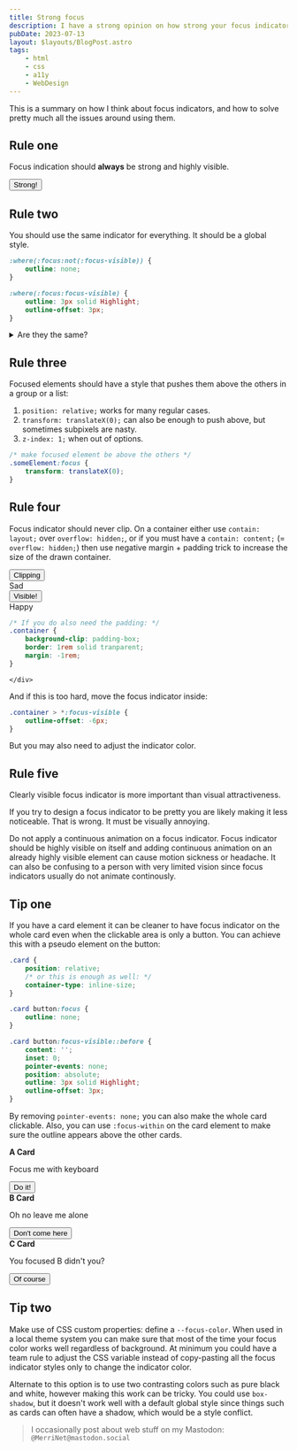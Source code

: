 ```yaml
---
title: Strong focus
description: I have a strong opinion on how strong your focus indicators should be. They should be strong!
pubDate: 2023-07-13
layout: $layouts/BlogPost.astro
tags:
    - html
    - css
    - a11y
    - WebDesign
---
```



This is a summary on how I think about focus indicators, and how to solve pretty much all the issues around using them.

## Rule one

Focus indication should **always** be strong and highly visible.

<button style="outline: 3px solid var(--focus-color); outline-offset: 3px;">Strong!</button>

## Rule two

You should use the same indicator for everything. It should be a global style.

```css
:where(:focus:not(:focus-visible)) {
	outline: none;
}

:where(:focus:focus-visible) {
	outline: 3px solid Highlight;
	outline-offset: 3px;
}
```

<details>
	<summary>Are they the same?</summary>
	<div>
		<div>
			<p class={inlineFlex} style="gap: 2rem; margin: 1rem;">
				<button style="outline: 3px solid var(--focus-color); outline-offset: 3px;">Button: same!</button>
				<a style="outline: 3px solid var(--focus-color); outline-offset: 3px;">Link: same!</a>
				<input
					readonly
					style="outline: 3px solid var(--focus-color); outline-offset: 3px;"
					value="Input: same!"
				/>
			</p>
		</div>
	</div>
</details>

## Rule three

Focused elements should have a style that pushes them above the others in a group or a list:

1. `position: relative;` works for many regular cases.
2. `transform: translateX(0);` can also be enough to push above, but sometimes subpixels are nasty.
3. `z-index: 1;` when out of options.

```css
/* make focused element be above the others */
.someElement:focus {
	transform: translateX(0);
}
```

## Rule four

Focus indicator should never clip. On a container either use `contain: layout;` over `overflow: hidden;`, or if you must
have a `contain: content;` (= `overflow: hidden;`) then use negative margin + padding trick to increase the size of the
drawn container.

<div class={inlineFlex} style="gap: 2rem;">
	<div class={styles.poorContainment}>
		<button style="outline: 3px solid var(--focus-color); outline-offset: 3px;">
			Clipping <Emoji as="⛔" />
		</button>
		<br />
		<span>Sad</span>
	</div>
	<div class={styles.betterContainment}>
		<button style="outline: 3px solid var(--focus-color); outline-offset: 3px;">
			Visible! <Emoji as="✔️" />
		</button>
		<br />
		<span>Happy</span>
	</div>
	<div>

```css
/* If you do also need the padding: */
.container {
	background-clip: padding-box;
	border: 1rem solid tranparent;
	margin: -1rem;
}
```

    </div>

</div>

And if this is too hard, move the focus indicator inside:

```css
.container > *:focus-visible {
	outline-offset: -6px;
}
```

But you may also need to adjust the indicator color.

## Rule five

Clearly visible focus indicator is more important than visual attractiveness.

If you try to design a focus indicator to be pretty you are likely making it less noticeable. That is wrong. It must be
visually annoying.

Do not apply a continuous animation on a focus indicator. Focus indicator should be highly visible on itself and adding
continuous animation on an already highly visible element can cause motion sickness or headache. It can also be
confusing to a person with very limited vision since focus indicators usually do not animate continously.

## Tip one

If you have a card element it can be cleaner to have focus indicator on the whole card even when the clickable area is
only a button. You can achieve this with a pseudo element on the button:

```css
.card {
	position: relative;
	/* or this is enough as well: */
	container-type: inline-size;
}

.card button:focus {
	outline: none;
}

.card button:focus-visible::before {
	content: '';
	inset: 0;
	pointer-events: none;
	position: absolute;
	outline: 3px solid Highlight;
	outline-offset: 3px;
}
```

By removing `pointer-events: none;` you can also make the whole card clickable. Also, you can use `:focus-within` on the
card element to make sure the outline appears above the other cards.

<div class={inlineFlex} style="align-items: flex-start;">
	<div class={styles.card}>
		<strong>A Card</strong>
		<p>Focus me with keyboard</p>
		<button>Do it!</button>
	</div>
	<div class={styles.card}>
		<strong>B Card</strong>
		<p>Oh no leave me alone</p>
		<button>Don't come here</button>
	</div>
	<div class={styles.card}>
		<strong>C Card</strong>
		<p>You focused B didn't you?</p>
		<button>Of course</button>
	</div>
</div>

## Tip two

Make use of CSS custom properties: define a `--focus-color`. When used in a local theme system you can make sure that
most of the time your focus color works well regardless of background. At minimum you could have a team rule to adjust
the CSS variable instead of copy-pasting all the focus indicator styles only to change the indicator color.

Alternate to this option is to use two contrasting colors such as pure black and white, however making this work can be
tricky. You could use `box-shadow`, but it doesn't work well with a default global style since things such as cards can
often have a shadow, which would be a style conflict.

> I occasionally post about web stuff on my <Icon href="/icons/social/mastodon.svg" /> Mastodon:<br />`@MerriNet@mastodon.social`
